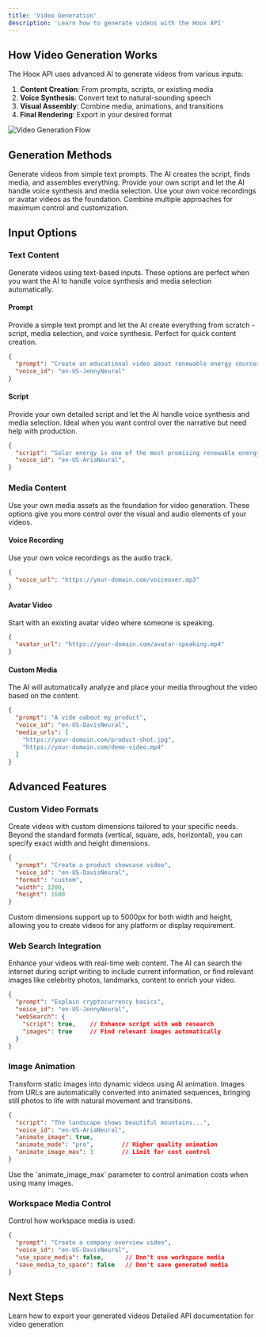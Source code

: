 ```yaml
---
title: 'Video Generation'
description: 'Learn how to generate videos with the Hoox API'
---
```


## How Video Generation Works

The Hoox API uses advanced AI to generate videos from various inputs:

1. **Content Creation**: From prompts, scripts, or existing media
2. **Voice Synthesis**: Convert text to natural-sounding speech
3. **Visual Assembly**: Combine media, animations, and transitions
4. **Final Rendering**: Export in your desired format

<img
  className="block dark:hidden"
  src="/images/generation-flow-light.svg"
  alt="Video Generation Flow"
/>

## Generation Methods

<CardGroup cols={2}>
  <Card
    title="Prompt-based"
    icon="sparkles"
  >
    Generate videos from simple text prompts. The AI creates the script, finds media, and assembles everything.
  </Card>
  <Card
    title="Script-based"
    icon="file"
  >
    Provide your own script and let the AI handle voice synthesis and media selection.
  </Card>
  <Card
    title="Media-based"
    icon="images"
  >
    Use your own voice recordings or avatar videos as the foundation.
  </Card>
  <Card
    title="Hybrid"
    icon="puzzle-piece"
  >
    Combine multiple approaches for maximum control and customization.
  </Card>
</CardGroup>

## Input Options

### Text Content

Generate videos using text-based inputs. These options are perfect when you want the AI to handle voice synthesis and media selection automatically.

#### Prompt

Provide a simple text prompt and let the AI create everything from scratch - script, media selection, and voice synthesis. Perfect for quick content creation.

```json
{
  "prompt": "Create an educational video about renewable energy sources, focusing on solar and wind power",
  "voice_id": "en-US-JennyNeural"
}
```

#### Script

Provide your own detailed script and let the AI handle voice synthesis and media selection. Ideal when you want control over the narrative but need help with production.

```json
{
  "script": "Solar energy is one of the most promising renewable energy sources. It harnesses the power of the sun through photovoltaic cells...",
  "voice_id": "en-US-AriaNeural",
}
```

### Media Content

Use your own media assets as the foundation for video generation. These options give you more control over the visual and audio elements of your videos.

#### Voice Recording

Use your own voice recordings as the audio track.

```json
{
  "voice_url": "https://your-domain.com/voiceover.mp3"
}
```

#### Avatar Video

Start with an existing avatar video where someone is speaking.

```json
{
  "avatar_url": "https://your-domain.com/avatar-speaking.mp4"
}
```

#### Custom Media

The AI will automatically analyze and place your media throughout the video based on the content.

```json
{
  "prompt": "A vide oabout my product",
  "voice_id": "en-US-DavisNeural",
  "media_urls": [
    "https://your-domain.com/product-shot.jpg",
    "https://your-domain.com/demo-video.mp4"
  ]
}
```

## Advanced Features

### Custom Video Formats

Create videos with custom dimensions tailored to your specific needs. Beyond the standard formats (vertical, square, ads, horizontal), you can specify exact width and height dimensions.

```json
{
  "prompt": "Create a product showcase video",
  "voice_id": "en-US-DavisNeural",
  "format": "custom",
  "width": 1200,
  "height": 1600
}
```

<Info>
  Custom dimensions support up to 5000px for both width and height, allowing you to create videos for any platform or display requirement.
</Info>

### Web Search Integration

Enhance your videos with real-time web content. The AI can search the internet during script writing to include current information, or find relevant images like celebrity photos, landmarks, content to enrich your video.

```json
{
  "prompt": "Explain cryptocurrency basics",
  "voice_id": "en-US-JennyNeural",
  "webSearch": {
    "script": true,    // Enhance script with web research
    "images": true     // Find relevant images automatically
  }
}
```

### Image Animation

Transform static images into dynamic videos using AI animation. Images from URLs are automatically converted into animated sequences, bringing still photos to life with natural movement and transitions.

```json
{
  "script": "The landscape shows beautiful mountains...",
  "voice_id": "en-US-AriaNeural",
  "animate_image": true,
  "animate_mode": "pro",        // Higher quality animation
  "animate_image_max": 3        // Limit for cost control
}
```

<Tip>
  Use the `animate_image_max` parameter to control animation costs when using many images.
</Tip>

### Workspace Media Control

Control how workspace media is used:

```json
{
  "prompt": "Create a company overview video",
  "voice_id": "en-US-DavisNeural",
  "use_space_media": false,      // Don't use workspace media
  "save_media_to_space": false   // Don't save generated media
}
```

## Next Steps

<CardGroup cols={2}>
  <Card
    title="Video Export"
    icon="download"
    href="/video-export/overview"
  >
    Learn how to export your generated videos
  </Card>
  <Card
    title="Generation API Reference"
    icon="code"
    href="/api-reference/generation/start"
  >
    Detailed API documentation for video generation
  </Card>
</CardGroup>